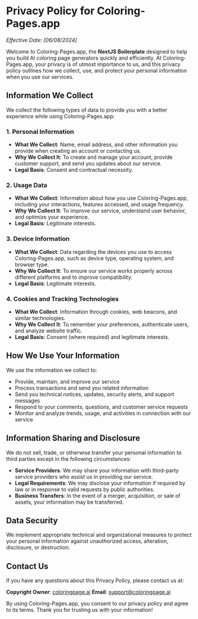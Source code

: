 # Privacy Policy for Coloring-Pages.app

*Effective Date: [06/08/2024]*

Welcome to Coloring-Pages.app, the **NextJS Boilerplate** designed to help you build AI coloring page generators quickly and efficiently. At Coloring-Pages.app, your privacy is of utmost importance to us, and this privacy policy outlines how we collect, use, and protect your personal information when you use our services.

## Information We Collect

We collect the following types of data to provide you with a better experience while using Coloring-Pages.app:

### 1. Personal Information
- **What We Collect**: Name, email address, and other information you provide when creating an account or contacting us.
- **Why We Collect It**: To create and manage your account, provide customer support, and send you updates about our service.
- **Legal Basis**: Consent and contractual necessity.

### 2. Usage Data
- **What We Collect**: Information about how you use Coloring-Pages.app, including your interactions, features accessed, and usage frequency.
- **Why We Collect It**: To improve our service, understand user behavior, and optimize your experience.
- **Legal Basis**: Legitimate interests.

### 3. Device Information
- **What We Collect**: Data regarding the devices you use to access Coloring-Pages.app, such as device type, operating system, and browser type.
- **Why We Collect It**: To ensure our service works properly across different platforms and to improve compatibility.
- **Legal Basis**: Legitimate interests.

### 4. Cookies and Tracking Technologies
- **What We Collect**: Information through cookies, web beacons, and similar technologies.
- **Why We Collect It**: To remember your preferences, authenticate users, and analyze website traffic.
- **Legal Basis**: Consent (where required) and legitimate interests.

## How We Use Your Information

We use the information we collect to:
- Provide, maintain, and improve our service
- Process transactions and send you related information
- Send you technical notices, updates, security alerts, and support messages
- Respond to your comments, questions, and customer service requests
- Monitor and analyze trends, usage, and activities in connection with our service

## Information Sharing and Disclosure

We do not sell, trade, or otherwise transfer your personal information to third parties except in the following circumstances:
- **Service Providers**: We may share your information with third-party service providers who assist us in providing our service.
- **Legal Requirements**: We may disclose your information if required by law or in response to valid requests by public authorities.
- **Business Transfers**: In the event of a merger, acquisition, or sale of assets, your information may be transferred.

## Data Security

We implement appropriate technical and organizational measures to protect your personal information against unauthorized access, alteration, disclosure, or destruction.

## Contact Us

If you have any questions about this Privacy Policy, please contact us at:

**Copyright Owner**: [coloringpage.ai](http://coloringpage.ai)
**Email**: [support@coloringpage.ai](mailto:support@coloringpage.ai)

By using Coloring-Pages.app, you consent to our privacy policy and agree to its terms. Thank you for trusting us with your information!
